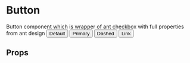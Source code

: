
<Meta title='Button' component={Button} />

# Button
Button component which is wrapper of ant checkbox with full properties from ant design
<Preview>
  <Story name="default">
      <Button>Default</Button>
  </Story>
  <Story name="primary">
      <Button type="primary">Primary</Button>
  </Story>
  <Story name="dashed">
      <Button type="dashed">Dashed</Button>
  </Story>
  <Story name="link">
      <Button type="link">Link</Button>
  </Story>
</Preview>

## Props

<Props of={Button} />

